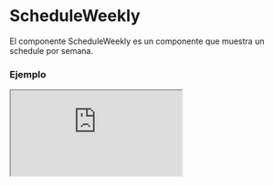 
# ScheduleWeekly

El componente ScheduleWeekly es un componente que muestra un schedule por semana.

### Ejemplo

<Iframe src="https://fenextjs-component-storybook.vercel.app/iframe.html?args=&id=schedule-scheduleweekly--index&viewMode=story" />

### Importacion

Para importar el componente ScheduleWeekly, se puede hacer desde fenextjs o fenextjs-component

```tsx copy
import {
  ScheduleWeekly,
  ScheduleWeeklyProps,
} from "fenextjs/cjs/component/Schedule/Weekly";
```

o

```tsx copy
import {
  ScheduleWeekly,
  ScheduleWeeklyProps,
} from "fenextjs-component/cjs/Schedule/Weekly";
```

### Parametros

| Parametro             |                  Tipo                  | Requerido | Default | Descripcion                                                                                                                           |
| --------------------- | :------------------------------------: | :-------: | :-----: | :------------------------------------------------------------------------------------------------------------------------------------ |
| \_t                   |                `string`                |    No     |         | Propiedad de internacionalización.                                                                                                    |
| title                 |              `ReactNode`               |    No     |         | Título de la vista semanal.                                                                                                           |
| defaultValue          |       `ScheduleWeeklyValueType`        |    No     |         | Valor predeterminado del campo de entrada.                                                                                            |
| value                 |       `ScheduleWeeklyValueType`        |    No     |         | Valor actual del campo de entrada.                                                                                                    |
| onChange              | `(v: ScheduleWeeklyValueType) => void` |    No     |         | Función de devolución de llamada para manejar cambios en el campo de entrada.                                                         |
| minDate               |                 `Date`                 |    No     |         | Fecha mínima permitida para la selección.                                                                                             |
| maxDate               |                 `Date`                 |    No     |         | Fecha máxima permitida para la selección.                                                                                             |
| disabledDates         | `Date[]` or `(date: Date) => boolean`  |    No     |         | Fechas deshabilitadas para la selección. Puede ser una lista de fechas o una función que toma una fecha y devuelve un valor booleano. |
| format                |                `string`                |    No     |         | Formato de fecha para mostrar y manejar la entrada. Puede usar tokens como 'yyyy', 'MM', 'dd', 'HH', 'mm', 'ss'.                      |
| showTodayButton       |               `boolean`                |    No     |  true   | Indica si se debe mostrar el botón "Hoy".                                                                                             |
| ButtonProps           |     `Omit<ButtonProps, "onClick">`     |    No     |         | Propiedades del botón para agregar elementos.                                                                                         |
| CollapseMultipleProps | `Omit<CollapseMultipleProps, "items">` |    No     |         | Propiedades de `CollapseMultiple` para el campo de entrada.                                                                           |
| onParseHeaderDay      |      `(v: DaysEnum) => ReactNode`      |    No     |         | Función de devolución de llamada para analizar el encabezado del día.                                                                 |

### Storybook

Para ver el storybook del componente lo puede hacer con este [link](https://fenextjs-component-storybook.vercel.app/?path=/story/schedule-scheduleweekly--index)

### Usos

- Uso básico del componente ScheduleWeekly

```tsx copy
<ScheduleWeekly />
```
